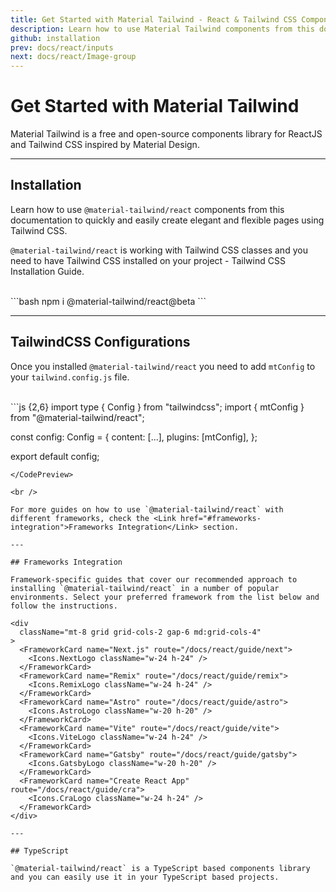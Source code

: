 ```yaml
---
title: Get Started with Material Tailwind - React & Tailwind CSS Components Library
description: Learn how to use Material Tailwind components from this documentation to easily create elegant and flexible pages using Tailwind CSS and React.
github: installation
prev: docs/react/inputs
next: docs/react/Image-group
---
```


# Get Started with Material Tailwind

Material Tailwind is a free and open-source components library for ReactJS and Tailwind CSS inspired by Material Design.

---

## Installation

Learn how to use `@material-tailwind/react` components from this documentation to quickly and easily create elegant and flexible pages using Tailwind CSS.

`@material-tailwind/react` is working with Tailwind CSS classes and you need to have Tailwind CSS installed on your project - <Link href="https://tailwindcss.com/docs/installation/framework-guides?ref=material-tailwind" target="_blank">Tailwind CSS Installation Guide</Link>.

<br />

<CodePreview>
```bash
npm i @material-tailwind/react@beta
```
</CodePreview>

---

## TailwindCSS Configurations

Once you installed `@material-tailwind/react` you need to add `mtConfig` to your `tailwind.config.js` file.

<br />

<CodePreview>
```js {2,6}
import type { Config } from "tailwindcss";
import { mtConfig } from "@material-tailwind/react";

const config: Config = {
  content: [...],
  plugins: [mtConfig],
};

export default config;
```
</CodePreview>

<br />

For more guides on how to use `@material-tailwind/react` with different frameworks, check the <Link href="#frameworks-integration">Frameworks Integration</Link> section.

---

## Frameworks Integration

Framework-specific guides that cover our recommended approach to installing `@material-tailwind/react` in a number of popular environments. Select your preferred framework from the list below and follow the instructions.

<div
  className="mt-8 grid grid-cols-2 gap-6 md:grid-cols-4"
>
  <FrameworkCard name="Next.js" route="/docs/react/guide/next">
    <Icons.NextLogo className="w-24 h-24" />
  </FrameworkCard>
  <FrameworkCard name="Remix" route="/docs/react/guide/remix">
    <Icons.RemixLogo className="w-24 h-24" />
  </FrameworkCard>
  <FrameworkCard name="Astro" route="/docs/react/guide/astro">
    <Icons.AstroLogo className="w-20 h-20" />
  </FrameworkCard>
  <FrameworkCard name="Vite" route="/docs/react/guide/vite">
    <Icons.ViteLogo className="w-24 h-24" />
  </FrameworkCard>
  <FrameworkCard name="Gatsby" route="/docs/react/guide/gatsby">
    <Icons.GatsbyLogo className="w-20 h-20" />
  </FrameworkCard>
  <FrameworkCard name="Create React App" route="/docs/react/guide/cra">
    <Icons.CraLogo className="w-24 h-24" />
  </FrameworkCard>
</div>

---

## TypeScript

`@material-tailwind/react` is a TypeScript based components library and you can easily use it in your TypeScript based projects.